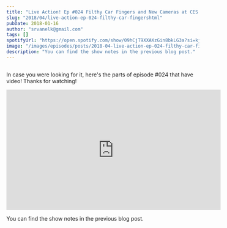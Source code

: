 ```yaml
---
title: "Live Action! Ep #024 Filthy Car Fingers and New Cameras at CES (the parts with video)"
slug: "2018/04/live-action-ep-024-filthy-car-fingershtml"
pubDate: 2018-01-16
author: "srvanelk@gmail.com"
tags: []
spotifyUrl: "https://open.spotify.com/show/09hCjT9XXAKzGin8bkLG3a?si=kjRZvQ1JTb6Ov3HVzSSlWA"
image: "/images/episodes/posts/2018-04-live-action-ep-024-filthy-car-fingershtml/image-asset.webp"
description: "You can find the show notes in the previous blog post."
---
```


<figure>
  <img src="/images/episodes/posts/2018-04-live-action-ep-024-filthy-car-fingershtml/image-asset.webp" alt="" />
</figure>

In case you were looking for it, here's the parts of episode #024 that have video! Thanks for watching!

<iframe width="560" height="315" src="https://www.youtube.com/embed/X3G3U9GNxL0?si=dw--RueQpQo7S2ZN" title="YouTube video player" frameborder="0" allow="accelerometer; autoplay; clipboard-write; encrypted-media; gyroscope; picture-in-picture; web-share" referrerpolicy="strict-origin-when-cross-origin" allowfullscreen></iframe>

You can find the show notes in the previous blog post.
